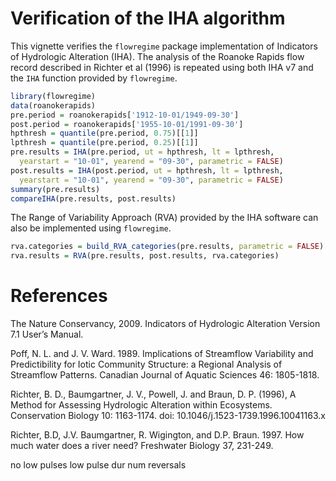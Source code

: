 %\VignetteEngine{knitr} 
%\VignetteIndexEntry{IHA verification} 

# Verification of the IHA algorithm

This vignette verifies the `flowregime` package implementation of Indicators of
Hydrologic Alteration (IHA). The analysis of the Roanoke Rapids flow record 
described in Richter et al (1996) is repeated using both IHA v7 and the 
`IHA` function provided by `flowregime`.

```{r iha}
library(flowregime)
data(roanokerapids)
pre.period = roanokerapids['1912-10-01/1949-09-30']
post.period = roanokerapids['1955-10-01/1991-09-30']
hpthresh = quantile(pre.period, 0.75)[[1]]
lpthresh = quantile(pre.period, 0.25)[[1]]
pre.results = IHA(pre.period, ut = hpthresh, lt = lpthresh, 
  yearstart = "10-01", yearend = "09-30", parametric = FALSE)
post.results = IHA(post.period, ut = hpthresh, lt = lpthresh, 
  yearstart = "10-01", yearend = "09-30", parametric = FALSE)
summary(pre.results)
compareIHA(pre.results, post.results)
```

The Range of Variability Approach (RVA) provided by the IHA software can also
be implemented using `flowregime`.

```{r rva}
rva.categories = build_RVA_categories(pre.results, parametric = FALSE)
rva.results = RVA(pre.results, post.results, rva.categories)
```



# References

The Nature Conservancy, 2009. Indicators of Hydrologic Alteration Version 7.1
User's Manual.

Poff, N. L. and J. V. Ward. 1989. Implications of Streamflow Variability and
Predictibility for Iotic Community Structure: a Regional Analysis of Streamflow 
Patterns. Canadian Journal of Aquatic Sciences 46: 1805-1818.

Richter, B. D., Baumgartner, J. V., Powell, J. and Braun, D. P. (1996), A 
Method for Assessing Hydrologic Alteration within Ecosystems. Conservation 
Biology 10: 1163-1174. doi: 10.1046/j.1523-1739.1996.10041163.x

Richter, B.D, J.V. Baumgartner, R. Wigington, and D.P. Braun. 1997. How much 
water does a river need? Freshwater Biology 37, 231-249.



no low pulses
low pulse dur
num reversals